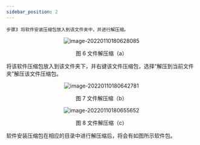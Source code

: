 ```yaml
---
sidebar_position: 2
---
```



    步骤3 将软件安装压缩包放入到该文件夹中，并进行解压缩。

<center>

   

![image-20220110180628085](/img/tutorial/image-20220110180628085.png)

</center>

<center>
    图 6 文件解压缩（a）
</center>

将该软件压缩包放入到该文件夹下，并右键该文件压缩包，选择“解压到当前文件夹”解压该文件压缩包。

<center>

![image-20220110180642781](/img/tutorial/image-20220110180642781.png)

</center>

<center>
    图 7 文件解压缩（b）
</center>

<center>

![image-20220110180655652](/img/tutorial/image-20220110180655652.png)

</center>

<center>
    图 8 文件解压缩（c）
</center>

软件安装压缩包在相应的目录中进行解压缩后，将会有如图所示软件包。